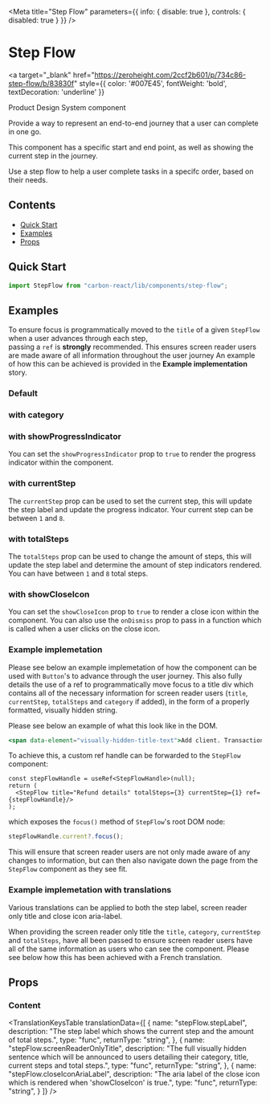 
<Meta
  title="Step Flow"
  parameters={{ info: { disable: true }, controls: { disabled: true } }}
/>

# Step Flow

<a
  target="_blank"
  href="https://zeroheight.com/2ccf2b601/p/734c86-step-flow/b/83830f"
  style={{ color: '#007E45', fontWeight: 'bold', textDecoration: 'underline' }}
>
  Product Design System component
</a>

Provide a way to represent an end-to-end journey that a user can complete in one go.

This component has a specific start and end point, as well as showing the current step in the journey.

Use a step flow to help a user complete tasks in a specifc order, based on their needs.

## Contents

- [Quick Start](#quick-start)
- [Examples](#examples)
- [Props](#props)

## Quick Start

```js
import StepFlow from "carbon-react/lib/components/step-flow";
```

## Examples

To ensure focus is programmatically moved to the `title` of a given `StepFlow` when a user advances through each step,  
passing a `ref` is  **strongly** recommended. This ensures screen reader users are made aware of all information throughout the user journey
An example of how this can be achieved is provided in the **Example implementation** story.

### Default

<Canvas>
  <Story name="default" story={stories.DefaultStory}/>
</Canvas>

### with category

<Canvas>
  <Story name="all elements" story={stories.CategoryStory}/>
</Canvas>

### with showProgressIndicator

You can set the `showProgressIndicator` prop to `true` to render the progress indicator within the component.

<Canvas>
  <Story name="showProgressIndicator" story={stories.ShowProgressIndicatorStory}/>
</Canvas>

### with currentStep

The `currentStep` prop can be used to set the current step, this will update the step label and update the progress indicator. Your
current step can be between `1` and `8`.

<Canvas>
  <Story name="currentStep" story={stories.CurrentStepStory}/>
</Canvas>

### with totalSteps

The `totalSteps` prop can be used to change the amount of steps, this will update the step label and determine the amount of step indicators rendered. 
You can have between `1` and `8` total steps.

<Canvas>
  <Story name="totalSteps" story={stories.TotalStepsStory}/>
</Canvas>


### with showCloseIcon

You can set the `showCloseIcon` prop to `true` to render a close icon within the component. You can also use the `onDismiss` prop to pass in a function
which is called when a user clicks on the close icon.

<Canvas>
  <Story name="showCloseIcon" story={stories.ShowCloseIconStory}/>
</Canvas>

### Example implemetation

Please see below an example implemetation of how the component can be used with `Button`'s to advance through the user journey. This also fully details the use of a ref
to programmatically move focus to a title div which contains all of the necessary information for screen reader users (`title`, `currentStep`, `totalSteps` and `category` if added),
in the form of a properly formatted, visually hidden string.

Please see below an example of what this look like in the DOM.

```jsx
<span data-element="visually-hidden-title-text">Add client. Transaction Type. Step 1 of 3.</span>
```

<Canvas>
  <Story name="Example implementation" story={stories.ExampleImplementation}/>
</Canvas>

To achieve this, a custom ref handle can be forwarded to the `StepFlow` component:

```tsx
const stepFlowHandle = useRef<StepFlowHandle>(null);
return (
  <StepFlow title="Refund details" totalSteps={3} currentStep={1} ref={stepFlowHandle}/>
);
```

which exposes the `focus()` method of `StepFlow`'s root DOM node:

```ts
stepFlowHandle.current?.focus();
```

This will ensure that screen reader users are not only made aware of any changes to information, but can then also navigate down the page from the `StepFlow` component as they see fit.

### Example implemetation with translations

Various translations can be applied to both the step label, screen reader only title and close icon aria-label.

When providing the screen reader only title the `title`, `category`, `currentStep` and `totalSteps`, have all been passed to ensure screen reader users have all of the same information
as users who can see the component. Please see below how this has been achieved with a French translation.

<Canvas>
  <Story name="Example implementation with translations" story={stories.ExampleImplementationWithTranslations}/>
</Canvas>


## Props

### Content

<StyledSystemProps of={StepFlow} margin noHeader />

<TranslationKeysTable
  translationData={[
    {
      name: "stepFlow.stepLabel",
      description: "The step label which shows the current step and the amount of total steps.",
      type: "func",
      returnType: "string",
    },
        {
      name: "stepFlow.screenReaderOnlyTitle",
      description: "The full visually hidden sentence which will be announced to users detailing their category, title, current steps and total steps.",
      type: "func",
      returnType: "string",
    },
        {
      name: "stepFlow.closeIconAriaLabel",
      description: "The aria label of the close icon which is rendered when 'showCloseIcon' is true.",
      type: "func",
      returnType: "string",
    }
  ]}
/>
